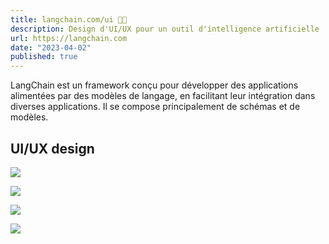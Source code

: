 ```yaml
---
title: langchain.com/ui 🦜🔗
description: Design d'UI/UX pour un outil d'intelligence artificielle
url: https://langchain.com
date: "2023-04-02"
published: true
---
```


LangChain est un framework conçu pour développer des applications alimentées par des modèles de langage, en facilitant leur intégration dans diverses applications. Il se compose principalement de schémas et de modèles.

## UI/UX design

![](/langchain-ui-1.png)

![](/langchain-ui-2.png)

![](/langchain-ui-3.png)

![](/langchain-ui-4.png)